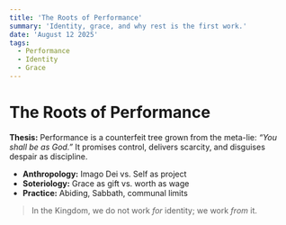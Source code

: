 ```yaml
---
title: 'The Roots of Performance'
summary: 'Identity, grace, and why rest is the first work.'
date: 'August 12 2025'
tags:
  - Performance
  - Identity
  - Grace
---
```


# The Roots of Performance

**Thesis:** Performance is a counterfeit tree grown from the meta-lie: _“You shall be as God.”_ It promises control, delivers scarcity, and disguises despair as discipline.

- **Anthropology:** Imago Dei vs. Self as project
- **Soteriology:** Grace as gift vs. worth as wage
- **Practice:** Abiding, Sabbath, communal limits

> In the Kingdom, we do not work _for_ identity; we work _from_ it.